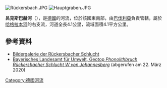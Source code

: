 {{Expand language|1=de|time=2020-08-29T03:35:41+00:00}}
{{Coord|50|1|21.43|N|9|3|47.07|E|display=title}}
[[Image:Rückersbach.JPG|right]]
[[Image:Hauptgraben.JPG|right]]

'''呂克斯巴赫河'''（{{lang-de|Rückersbach}}），是[[德國|德國]]的河流，位於該國東南部，由[[巴伐利亞|巴伐利亞]]負責管轄，屬於[[哈格拉本河|哈格拉本河]]的右支流，河道全長4.1公里，流域面積4.1平方公里。

==參考資料==
* [http://www.mtb-rhein-main.de/index.php?option=com_rsgallery2&Itemid=52&gid=5 Bildergalerie der Rückersbacher Schlucht]{{Dead link}}
* [http://www.umweltatlas.bayern.de/mapapps/resources/reports/geotope/generateBericht.pdf?additionallayerfieldvalue=671A001 Bayerisches Landesamt für Umwelt, Geotop ''Phonolithbruch Rückersbacher Schlucht W von Johannesberg'']{{Wayback|url=http://www.umweltatlas.bayern.de/mapapps/resources/reports/geotope/generateBericht.pdf?additionallayerfieldvalue=671A001 |date=20190802180253 }} (abgerufen am 22. März 2020)

{{Germany-geo-stub}}
[[Category:德國河流|Category:德國河流]]